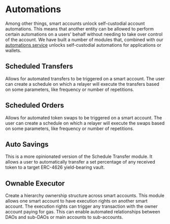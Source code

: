 # Automations

Among other things, smart accounts unlock self-custodial account automations. This means that another entity can be allowed to perform certain automations on a users' behalf without needing to take over control of the account. We have built a number of modules that, combined with our [automations service](/automations) unlocks self-custodial automations for applications or wallets.

## Scheduled Transfers

Allows for automated transfers to be triggered on a smart account. The user can create a schedule on which a relayer will execute the transfers based on some parameters, like frequency or number of repetitions.

## Scheduled Orders

Allows for automated token swaps to be triggered on a smart account. The user can create a schedule on which a relayer will execute the swaps based on some parameters, like frequency or number of repetitions.

## Auto Savings

This is a more opinionated version of the Schedule Transfer module. It allows a user to automatically transfer a set percentage of any received token to a target ERC-4626 yield-bearing vault.

## Ownable Executor

Create a hierarchy ownership structure across smart accounts. This module allows one smart account to have execution rights on another smart account. The execution rights can trigger any transaction with the owner account paying for gas. This can enable automated relationships between DAOs and sub-DAOs or main accounts to sub-accounts.
